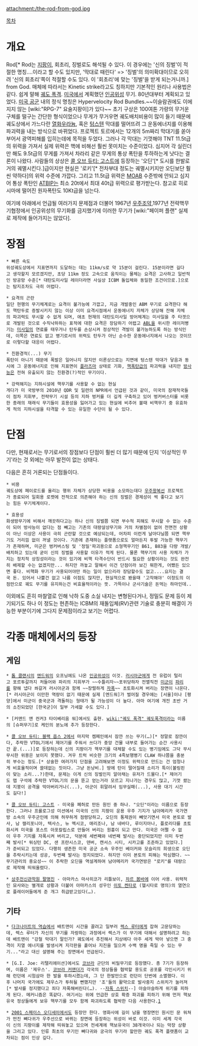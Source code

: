 attachment:/the-rod-from-god.jpg

[[목차]]
= 개요 =
Rod[* Rod는 [[지팡이]], 회초리, 징벌로도 해석될 수 있다. 이 경우에는 '신의 징벌'이 적절한 명칭....이라고 할 수도 있지만,  '막대로 때린다' => '징벌'의 의미확대이므로 오히려 '신의 회초리'쪽이 적절할 수도 있다. 이 '회초리'에 맞는 '징벌'을 받게 되는거니까.] from God. 매체에 따라서는 Kinetic strike라고도 칭하지만 기본적인 원리나 사용법은 같다. 쉽게 말해 [[궤도 폭격]]. [[미국]]에서 계획했던 [[인공위성]] 무기. 80년대부터 계획되고 있었다. [[미국 공군]] 내의 정식 명칭은 Hypervelocity Rod Bundles.~~이슬람권에도 이에 지지 않는 [wiki:"RPG-7" 요술지팡이]가 있다~~ 초기 구상은 100여톤 가량의 무거운 구체를 떨구는 간단한 형식이었으나 무게가 무거우면 궤도배치비용이 많이 들기 때문에 궤도상에서 가느다란 [[열화우라늄]], 혹은 [[텅스텐]] 막대를 떨어뜨려 그 운동에너지를 이용해 파괴력을 내는 방식으로 바뀌었다. 프로젝트 토르에서는 12개의 5m짜리 막대기를 쏟아부어서 광역피해를 입히는데에 목적을 두었다. 그러나 각 막대는 기껏해야 TNT 11.5t급의 위력을 가져서 실제 위력은 핵에 비해선 훨씬 못미치는 수준이었다. 심지어 각 실린더만 해도 9.5t급의 무게를 가져서 차라리 같은 무게의 통상 폭탄을 투하하는게 낫다는 결론이 나왔다. 사람들의 상상은 [[콜 오브 듀티: 고스트]]에 등장하는 '오딘'[* 도시를 한발로 거의 궤멸시킨다.]급이지만 현실은 '로키'[* 전차부대 정도는 궤멸시키지만 오딘보단 훨씬 약하다]의 위력 수준에 가깝다. 그리고 11.5t급 위력은 [[MOAB]] 수준밖에 안되고 심지어 통상 폭탄인 [[ATBIP]]는 최소 20t에서 최대 40t급 위력으로 평가받는다. 참고로 히로시마에 떨어진 원자폭탄도 10Kt급을 넘는다.

여기에 아래에서 언급될 여러가지 문제점과 더불어 1967년 [[우주조약]],1977년 전략핵무기협정에서 인공위성의 무기화를 금지했기에 이러한 무기가 [wiki:"페이퍼 플랜" 실제로 제작에 들어가지는 않았다].

= 장점 =

 * 빠른 속도
 위성궤도상에서 지표면까지 도달하는 데는 11km/s로 약 15분이 걸린다. 15분이라면 길다고 생각할지 모르겠지만, 초당 11km 정도 고속으로 움직이는 물체는 요격은 고사하고 일반적인 방공망 수준[* 대탄도미사일 레이더라면 사실상 ICBM 돌입체와 동일한 조건이므로.]으로는 탐지조차도 극히 어렵다.

 * 요격의 곤란
 일단 현행의 무기체계로는 요격이 불가능에 가깝고, 지금 개발중인 ABM 무기로 요격한다 해도 핵탄두로 증발시키지 않는 이상 이미 요격시점에서 운동에너지 자체가 상당해 잔해 자체의 파괴력도 무시할 수 없게 되며, 애초 현재의 대탄도미사일 방어체계는 미사일을 주 타겟으로 개발된 것으로 수직낙하하는 표적에 대한 요격은 장담하기 어렵고 [[ABL]]을 위시한 레이저병기는 [[미사일]]의 연료를 태우거나 탄두를 손상시켜 정상적인 격발이 불가능하도록 하는 방식인데, 이쪽은 연료도 없고 병기로서의 위력도 탄두가 아닌 순수한 운동에너지에서 나오는 것이므로 이렇다할 대응이 어렵다.

 * 친환경적(...) 무기
 폭탄이 아니기 때문에 폭발은 일어나지 않지만 이론상으로는 지면에 텅스텐 막대가 닿음과 동시에 그 운동에너지로 인해 지표면이 [[플라즈마]] 상태로 기화, [[핵폭탄]]급의 파괴력을 내지만 [[방사능]]은 전혀 유출되지 않는 친환경(?)적인 무기이다.

 * 강력해지는 지하시설에 핵무기를 사용할 수 없는 현실
 게다가 미 국방부의 2010년 QDR 및 일련의 NPR에서 언급된 것과 같이, 미국의 잠재적국들이 점차 지휘부, 전략무기 시설 등의 지하 벙커를 더 깊게 구축하고 있어 벙커버스터를 비롯한 종래의 재래식 무기들이 효용성을 잃어가고 있는 현실에 비추어 볼때 비핵무기 중 유효하게 적의 지하시설을 타격할 수 있는 유일한 수단이 될 수 있다.

= 단점 =
다만, 현재로서는 무기로서의 장점보다 단점이 훨씬 더 많기 때문에 단지 '이상적인 무기'라는 것 외에는 아무 발전이 없는 상태다.

다음은 흔히 거론되는 단점들이다.

 * 비용
 궤도상에 페이로드를 올리는 행위 자체가 상당한 비용을 소모하는데다 [[우주왕복선]] 프로젝트가 종료되어 일회용 로켓에 전적으로 의존해야 하는 신의 징벌은 경제성이 썩 좋다고 보기는 힘든 무기체계이다. 

 * 효용성
 화생방무기에 비해서 깨끗하다고는 하나 신의 징벌쯤 되면 부수적 피해도 무시할 수 없는 수준이 되어 방사능이 없다는 점 빼고는 기존의 대량살상무기와 거의 차별점이 없어 전면전 상황이 아닌 이상은 사용이 극히 곤란할 것으로 예상되는데, 어차피 이런게 날아다닐쯤 되면 핵무기도 거리낌 없이 꺼낼 것이다. 기존에 존재하는 플랫폼으로도 얼마든지 투발 가능한 핵무기가 존재하며, 미군은 벙커버스팅 및 '정밀'파괴용으로 소형핵무기인 B61, B83을 다량 개발/배치하고 있는데 굳이 신의 징벌을 사용할 이유가 적게 된다. 물론 핵무기의 사용 자체가 가지는 정치적 상징성이라는 것이 있기에 비핵 타격수단이 반드시 필요한 상황이라는 것도 완전히 배제할 수는 없겠지만... 하지만 까놓고 말해서 이건 단점이라 보긴 뭐한게, 어쨌든 있으면 좋다. 비핵화 무기가 사용되어야만 하는 일이 없으리라 장담할수도 없고....요지는 결국 돈. 있어서 나쁠건 없고 나름 이점도 많지만, 현실적으로 봤을때 '고작해야' 이정도의 이점만으로 궤도 무기를 유지하는건 비효율적이라는 뜻. 가뜩이나 군사기술은 돈먹는 하마인데..

이외에도 흔히 마찰열로 인해 낙하 도중 소실 내지는 변형된다거나, 정밀도 문제 등이 제기되기도 하나 이 정도는 현존하는 ICBM의 재돌입체(RV)관련 기술로 충분히 해결이 가능한 부분이기에 그다지 문제점이라고 보기는 어렵다.

= 각종 매체에서의 등장 =
== 게임 ==
{{{#!html
<object width="560" height="315"><param name="movie" value="http://www.youtube.com/v/SXSyTzgMC9Q?version=3&amp;hl=ko_KR&amp;rel=0"></param><param name="allowFullScreen" value="true"></param><param name="allowscriptaccess" value="always"></param><embed src="http://www.youtube.com/v/SXSyTzgMC9Q?version=3&amp;hl=ko_KR&amp;rel=0" type="application/x-shockwave-flash" width="560" height="315" allowscriptaccess="always" allowfullscreen="true"></embed></object>
}}}
 * [[톰 클랜시]]의 [[엔드워]]의 오프닝에도 나온 [[인공위성]]이 이것. [[러시아군]]에게 전 유럽이 털리고 포르투갈까지 처들어와 파리의 지휘부가 ~~수틀리자~~포위당하자 전멸직전 [[미군]]이 [[파리]]를 향해 냅다 쏴갈겨 러시아군과 함께 ~~장렬하게 [[자폭]]~~ 초토화시켜 버리는 장면이 나온다.[* 러시아군이 이만한 역량이 없기 때문에 실제 [엔드워]가 벌어질 경우에는 [서울]이나 [평양]에서 미군이 중국군과 격돌하는 형태가 될 가능성이 더 높다. 아마 여기에 개전 초반 거의 소진되었던 [한국군]이 일부 가세할 수도 있다.] 

 * [커맨드 앤 컨커3 타이베리움 워]에서도 출현. [[wiki:"궤도 폭격" 궤도폭격]]이라는 이름의 [슈퍼무기]로 케인의 분노에 추가 등장한다.

 * [[콜 오브 듀티: 블랙 옵스 2]]에서 마지막 켐페인에서 잠깐 쓰는 무기(…)[* 정말로 잠깐이다, 추락한 VTOL기에서 제어기를 주워서 쓰다가 중앙 건물 내부로 들어가는 순간 사용시간 끝.(...)]로 등장하는데 신의 지팡이가 핵무기를 대체할 수도 있는 병기임에도 그닥 무시무시한 위용은 보이지 못했다. 겨우 트럭 비슷한 크기의 4족보행병기 CLAW 하나쯤을 충분히 부수는 정도.[* 상술한 여러가지 단점을 고려해보면 이정도 위력으로 만드는 건 엄청나게 비효율적이며 쓸데없는 짓이다. 그냥 돈낭비.] 땅에 탄이 떨어질때 소리가 특이(볼링핀이 맞는 소리...?)한데, 문제는 이게 신의 징벌인지 알아채는 유저가 드물다.[* 제어기도 맵 구석에 추락한 VTOL기의 문을 뜯고 얻는거라 모르고 지나가는 경우도 많고, 기껏 쐈는데 지붕이 공격을 막아버리거나(...), 아군이 휘말려서 임무실패(...), 사용 대기 시간도 길다!]

 * [[콜 오브 듀티: 고스트]] - 미국을 폐허로 만든 원인 중 하나. "오딘"이라는 이름으로 등장한다. 그러나 프롤로그성 미션에서 미국의 신의 지팡이 운용 우주 기지가 남아메리카 국가연방 소속의 우주군인에 의해 허무하게 점령당하고, 오딘의 통제권이 빼앗기면서 미국 본토로 발사, 남 캘리포니아, 텍사스, 뉴 멕시코, 애리조나, 남 네바다, 루이지아나, 플로리다를 초토화시켜 미국을 포스트 아포칼립스로 만들어 버리는 원흉이 되고 만다. 미국은 어쩔 수 없이 우주 기지를 자폭시켜 버리고, 덕분에 세번째와 네번째 발사는 중단되었지만 이미 두번째 발사[* 워싱턴 DC, 샌 프란시스코, 덴버, 캔서스 시티, 시카고를 조준하고 있었다.]가 준비되고 있었다. 다행히 생존한 미국 공군 소속 우주인 베이커와 모슬리의 희생으로 오딘을 추락시키는데 성공, 두번째 발사는 정지되었다. 하지만 이미 본토의 피해는 막심했다. ~~무기관리의 중요성~~ 이 추락한 오딘을 역설계하여 남아메리카 국가연방은 "로키"를 대량으로 제작해 띄워올렸다.

 * [[상주전신관학원 팔명진]] - 아마카스 마사히코가 리틀보이, [[차르 봄바]]에 이어 사용. 위력적인 묘사와는 별개로 상황과 더불어 아마카스의 성우인 [[이토 켄타로]] (헬시타로 명의)의 열연으로 플레이어들에게 준 개그 취급받고있다(…).



== 기타 ==
 * [[다크나이트의 역습]]에서 배트맨이 시간을 끌려고 일부러 [[렉스 루터]]에게 잡혀 고문당하는데, 렉스 루터가 자신의 무기를 자랑하는 과정에서 렉스가 이 무기에 대해서 설명하려고 하는데 배트맨이 "강철 막대기 말인가? 궤도에서 추진해서 지상에다 아주 세게 박아 넣으면 그 충격이 지열 에너지를 발생시켜 지각판을 흩어놔 지진을 일으켜 수백 명을 죽일 수 있는 무기..."라고 대신 설명해 주는 장면에서 언급된다.

 * [G.I. Joe: 리탤리에이션]에서도 [[코브라]] 군단의 비밀무기로 등장했다. 총 7기가 등장하며, 이름은 '제우스'. [[코브라 커맨더]]가 각국의 정상들을 협박할 용도로 공포를 각인시키기 위해 런던에 시험삼아 한 발을 투하시켰는데, 그 단 한발만으로 런던이 단번에 소멸했다. 이후 나머지 국가에도 제우스가 투하될 뻔했지만 '조'들의 활약으로 발사중지 스위치가 눌러져[* 발사를 정지했다고 죄다 자폭해버린다(…). --[[자폭 스위치]]--] 아슬아슬하게 위기를 피하게 된다. 메커니즘은 똑같다. 여기서는 위에 언급한 상호 확증 파괴를 피하기 위해 먼저 핵보유국 정상들에게 보유 핵무기를 모두 함께 파괴하도록 협박한 다음 사용한다.[https://www.youtube.com/watch?v=8SD-8gsMzUY&feature=youtube_gdata_player|티비플]

 * [[2001 스페이스 오디세이]]에서도 등장만 한다. 영화사에 길이 남을 명장면인 원시인 문 워쳐가 떤진 뼈다귀가 우주선으로 바뀌는 장면에 등장하는 위성이 바로 이것. 이미 세계 각국이 신의 지팡이를 제작해 띄워놓고 있으며 전세계에 핵보유국이 38개국이나 되는 막장 상황을 그리고 있다. 인류 최초의 무기인 뼈다귀와 궁극의 무기라 할만한 궤도 폭격 플랫폼이 교차되는 점이 인상 깊다.
